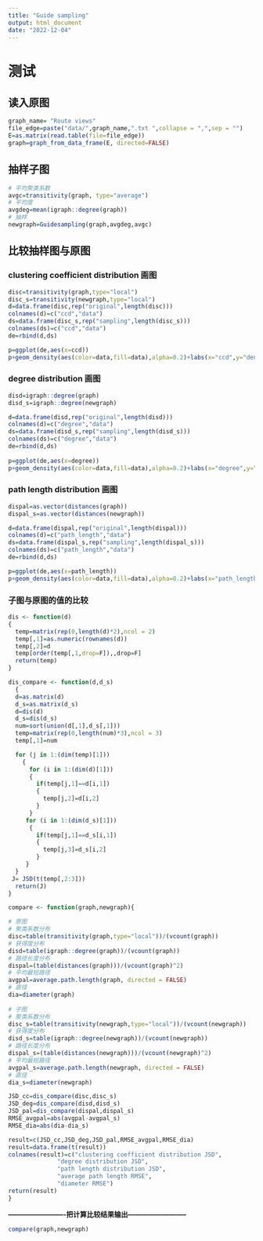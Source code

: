 ```yaml
---
title: "Guide sampling"
output: html_document
date: "2022-12-04"
---
```

# 测试
## 读入原图
```r
graph_name= "Route views"
file_edge=paste("data/",graph_name,".txt ",collapse = ",",sep = "")
E=as.matrix(read.table(file=file_edge))
graph=graph_from_data_frame(E, directed=FALSE)  
```
## 抽样子图
```r
# 平均聚类系数
avgc=transitivity(graph, type="average")
# 平均度
avgdeg=mean(igraph::degree(graph))
# 抽样
newgraph=Guidesampling(graph,avgdeg,avgc)
```

## 比较抽样图与原图
### clustering coefficient distribution 画图
```r
disc=transitivity(graph,type="local")
disc_s=transitivity(newgraph,type="local")
d=data.frame(disc,rep("original",length(disc)))
colnames(d)=c("ccd","data")
ds=data.frame(disc_s,rep("sampling",length(disc_s)))
colnames(ds)=c("ccd","data")
de=rbind(d,ds)

p=ggplot(de,aes(x=ccd))
p+geom_density(aes(color=data,fill=data),alpha=0.2)+labs(x="ccd",y="density",title=graph_name)
```
### degree distribution 画图
```r
disd=igraph::degree(graph)
disd_s=igraph::degree(newgraph)

d=data.frame(disd,rep("original",length(disd)))
colnames(d)=c("degree","data")
ds=data.frame(disd_s,rep("sampling",length(disd_s)))
colnames(ds)=c("degree","data")
de=rbind(d,ds)
  
p=ggplot(de,aes(x=degree))
p+geom_density(aes(color=data,fill=data),alpha=0.2)+labs(x="degree",y="density",title=graph_name)
```
### path length distribution 画图
```r
dispal=as.vector(distances(graph))
dispal_s=as.vector(distances(newgraph))

d=data.frame(dispal,rep("original",length(dispal)))
colnames(d)=c("path_length","data")
ds=data.frame(dispal_s,rep("sampling",length(dispal_s)))
colnames(ds)=c("path_length","data")
de=rbind(d,ds)

p=ggplot(de,aes(x=path_length))
p+geom_density(aes(color=data,fill=data),alpha=0.2)+labs(x="path_length",y="density",title=graph_name)
```
### 子图与原图的值的比较
```r
dis <- function(d)
{
  temp=matrix(rep(0,length(d)*2),ncol = 2)
  temp[,1]=as.numeric(rownames(d))
  temp[,2]=d
  temp[order(temp[,1,drop=F]),,drop=F]
  return(temp)
}

dis_compare <- function(d,d_s)
  {
  d=as.matrix(d)
  d_s=as.matrix(d_s)
  d=dis(d)
  d_s=dis(d_s)
  num=sort(union(d[,1],d_s[,1]))
  temp=matrix(rep(0,length(num)*3),ncol = 3)
  temp[,1]=num

  for (j in 1:(dim(temp)[1])) 
    {
      for (i in 1:(dim(d)[1])) 
      {
        if(temp[j,1]==d[i,1])
        {
          temp[j,2]=d[i,2]
        }
      }
     for (i in 1:(dim(d_s)[1])) 
      {
        if(temp[j,1]==d_s[i,1])
        {
          temp[j,3]=d_s[i,2]
        }
     }
  }
 J= JSD(t(temp[,2:3]))
  return(J)
}

compare <- function(graph,newgraph){

# 原图
# 聚类系数分布
disc=table(transitivity(graph,type="local"))/(vcount(graph))
# 获得度分布
disd=table(igraph::degree(graph))/(vcount(graph))
# 路径长度分布
dispal=(table(distances(graph)))/(vcount(graph)^2)
# 平均最短路径
avgpal=average.path.length(graph, directed = FALSE)
# 直径
dia=diameter(graph)
  
# 子图
# 聚类系数分布
disc_s=table(transitivity(newgraph,type="local"))/(vcount(newgraph))
# 获得度分布
disd_s=table(igraph::degree(newgraph))/(vcount(newgraph))
# 路径长度分布
dispal_s=(table(distances(newgraph)))/(vcount(newgraph)^2)
# 平均最短路径
avgpal_s=average.path.length(newgraph, directed = FALSE)
# 直径
dia_s=diameter(newgraph)

JSD_cc=dis_compare(disc,disc_s)
JSD_deg=dis_compare(disd,disd_s)
JSD_pal=dis_compare(dispal,dispal_s)
RMSE_avgpal=abs(avgpal-avgpal_s)
RMSE_dia=abs(dia-dia_s)

result=c(JSD_cc,JSD_deg,JSD_pal,RMSE_avgpal,RMSE_dia)
result=data.frame(t(result))
colnames(result)=c("clustering coefficient distribution JSD",
              "degree distribution JSD",
              "path length distribution JSD",
              "average path length RMSE",
              "diameter RMSE")
return(result)
}
```

**-------------------------把计算比较结果输出--------------------------**
```r
compare(graph,newgraph)
```

